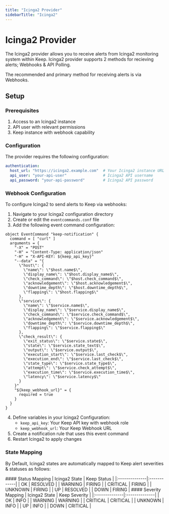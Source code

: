 ```yaml
---
title: "Icinga2 Provider"
sidebarTitle: "Icinga2"
---
```



<ProviderLogo src="/icons/icinga2-icon.png" alt="Icinga2 Logo" />

# Icinga2 Provider

The Icinga2 provider allows you to receive alerts from Icinga2 monitoring system within Keep.
Icinga2 provider supports 2 methods for recieving alerts; Webhooks & API Polling.

The recommended and primary method for receiving alerts is via Webhooks.

## Setup

### Prerequisites
1. Access to an Icinga2 instance
2. API user with relevant permissions
3. Keep instance with webhook capability

### Configuration

The provider requires the following configuration:

```yaml
authentication:
  host_url: "https://icinga2.example.com"  # Your Icinga2 instance URL
  api_user: "your-api-user"                # Icinga2 API username
  api_password: "your-api-password"        # Icinga2 API password
```

### Webhook Configuration
To configure Icinga2 to send alerts to Keep via webhooks:

1. Navigate to your Icinga2 configuration directory
2. Create or edit the ```eventcommands.conf``` file
3. Add the following event command configuration:

```plaintext
object EventCommand "keep-notification" {
  command = [ "curl" ]
  arguments = {
    "-X" = "POST"
    "-H" = "Content-Type: application/json"
    "-H" = "X-API-KEY: ${keep_api_key}"
    "--data" = "{
      \"host\": {
        \"name\": \"$host.name$\",
        \"display_name\": \"$host.display_name$\",
        \"check_command\": \"$host.check_command$\",
        \"acknowledgement\": \"$host.acknowledgement$\",
        \"downtime_depth\": \"$host.downtime_depth$\",
        \"flapping\": \"$host.flapping$\"
      },
      \"service\": {
        \"name\": \"$service.name$\",
        \"display_name\": \"$service.display_name$\",
        \"check_command\": \"$service.check_command$\",
        \"acknowledgement\": \"$service.acknowledgement$\",
        \"downtime_depth\": \"$service.downtime_depth$\",
        \"flapping\": \"$service.flapping$\"
      },
      \"check_result\": {
        \"exit_status\": \"$service.state$\",
        \"state\": \"$service.state_text$\",
        \"output\": \"$service.output$\",
        \"execution_start\": \"$service.last_check$\",
        \"execution_end\": \"$service.last_check$\",
        \"state_type\": \"$service.state_type$\",
        \"attempt\": \"$service.check_attempt$\",
        \"execution_time\": \"$service.execution_time$\",
        \"latency\": \"$service.latency$\"
      }
    }"
    "${keep_webhook_url}" = {
      required = true
    }
  }
}
```
4. Define variables in your Icinga2 Configuration:
    - ```keep_api_key```: Your Keep API key with webhook role
    - ```keep_webhook_url```: Your Keep Webhook URL
5. Create a notification rule that uses this event command
6. Restart Icinga2 to apply changes

### State Mapping

By Default, Icinga2 states are automatically mapped to Keep alert severities & statuses as follows:

<TableWrapper>
#### Status Mapping
| Icinga2 State | Keep Status |
|:--------------|:------------|
| OK            | RESOLVED    |
| WARNING       | FIRING      |
| CRITICAL      | FIRING      |
| UNKNOWN       | FIRING      |
| UP            | RESOLVED    |
| DOWN          | FIRING      |

</TableWrapper>

<TableWrapper>
#### Severity Mapping
| Icinga2 State | Keep Severity |
|:--------------|:--------------|
| OK            | INFO          |
| WARNING       | WARNING       |
| CRITICAL      | CRITICAL      |
| UNKNOWN       | INFO          |
| UP            | INFO          |
| DOWN          | CRITICAL      |

</TableWrapper>